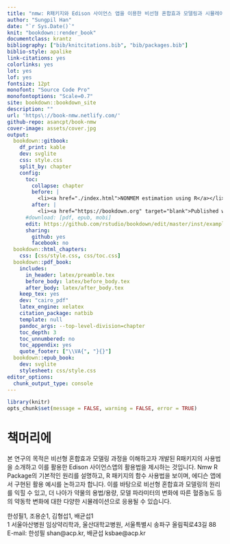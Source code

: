 ```yaml
---
title: "nmw: R패키지와 Edison 사이언스 앱을 이용한 비선형 혼합효과 모델링과 시뮬레이션"
author: "Sungpil Han"
date: "`r Sys.Date()`"
knit: "bookdown::render_book"
documentclass: krantz
bibliography: ["bib/knitcitations.bib", "bib/packages.bib"]
biblio-style: apalike
link-citations: yes
colorlinks: yes
lot: yes
lof: yes
fontsize: 12pt
monofont: "Source Code Pro"
monofontoptions: "Scale=0.7"
site: bookdown::bookdown_site
description: ""
url: 'https\://book-nmw.netlify.com/'
github-repo: asancpt/book-nmw
cover-image: assets/cover.jpg
output:
  bookdown::gitbook:
    df_print: kable
    dev: svglite
    css: style.css
    split_by: chapter
    config:
      toc:
        collapse: chapter
        before: |
          <li><a href="./index.html">NONMEM estimation using R</a></li>
        after: |
          <li><a href="https://bookdown.org" target="blank">Published with bookdown</a></li>
      #download: [pdf, epub, mobi]
      edit: https://github.com/rstudio/bookdown/edit/master/inst/examples/%s
      sharing:
        github: yes
        facebook: no
  bookdown::html_chapters:
    css: [css/style.css, css/toc.css]
  bookdown::pdf_book:
    includes:
      in_header: latex/preamble.tex
      before_body: latex/before_body.tex
      after_body: latex/after_body.tex
    keep_tex: yes
    dev: "cairo_pdf"
    latex_engine: xelatex
    citation_package: natbib
    template: null
    pandoc_args: --top-level-division=chapter
    toc_depth: 3
    toc_unnumbered: no
    toc_appendix: yes
    quote_footer: ["\\VA{", "}{}"]
  bookdown::epub_book:
    dev: svglite
    stylesheet: css/style.css
editor_options: 
  chunk_output_type: console
---
```


```r
library(knitr)
opts_chunk$set(message = FALSE, warning = FALSE, error = TRUE)
```


# 책머리에 {-}

본 연구의 목적은 비선형 혼합효과 모델링 과정을 이해하고자 개발된 R패키지의 사용법을 소개하고 이를 활용한 Edison 사이언스앱의 활용법을 제시하는 것입니다. Nmw R Package의 기본적인 원리를 설명하고, R 패키지의 함수 사용법을 보이며, 에디슨 앱에서 구현된 활용 예시를 논하고자 합니다. 이를 바탕으로 비선형 혼합효과 모델링의 원리를 익힐 수 있고, 더 나아가 약물의 용법/용량, 모델 파라미터의 변화에 따른 혈중농도 등의 약동학 변화에 대한 다양한 시뮬레이션으로 응용될 수 있습니다.
 

한성필1, 조용순1, 김형섭1, 배균섭1  
1 서울아산병원 임상약리학과, 울산대학교병원, 서울특별시 송파구 올림픽로43길 88  
E-mail: 한성필 shan@acp.kr, 배균섭 ksbae@acp.kr

